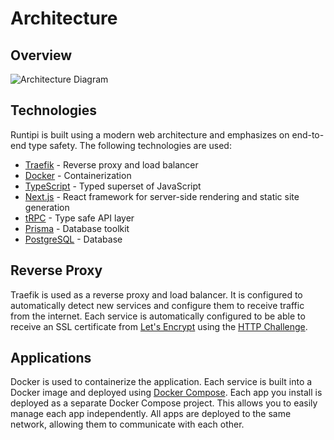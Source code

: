 
# Architecture

## Overview

<Image src={archDiagram} alt="Architecture Diagram" />

## Technologies 

Runtipi is built using a modern web architecture and emphasizes on end-to-end type safety. The following technologies are used: 

- [Traefik](https://traefik.io/) - Reverse proxy and load balancer
- [Docker](https://www.docker.com/) - Containerization
- [TypeScript](https://www.typescriptlang.org/) - Typed superset of JavaScript
- [Next.js](https://nextjs.org/) - React framework for server-side rendering and static site generation
- [tRPC](https://trpc.io/) - Type safe API layer
- [Prisma](https://www.prisma.io/) - Database toolkit
- [PostgreSQL](https://www.postgresql.org/) - Database

## Reverse Proxy

Traefik is used as a reverse proxy and load balancer. It is configured to automatically detect new services and configure them to receive traffic from the internet.
Each service is automatically configured to be able to receive an SSL certificate from [Let's Encrypt](https://letsencrypt.org/) using the [HTTP Challenge](https://letsencrypt.org/docs/challenge-types/#http-01-challenge). 

## Applications

Docker is used to containerize the application. Each service is built into a Docker image and deployed using [Docker Compose](https://docs.docker.com/compose/).
Each app you install is deployed as a separate Docker Compose project. This allows you to easily manage each app independently.
All apps are deployed to the same network, allowing them to communicate with each other.

